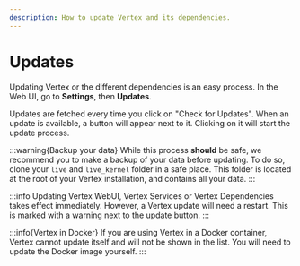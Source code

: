 ```yaml
---
description: How to update Vertex and its dependencies.
---
```


# Updates

Updating Vertex or the different dependencies is an easy process. In the Web UI, go to **Settings**, then **Updates**.

Updates are fetched every time you click on "Check for Updates". When an update is available, a button will appear next to it. Clicking on it will start the update process.

:::warning{Backup your data}
While this process __should__ be safe, we recommend you to make a backup of your data before updating. To do so, clone your `live` and `live_kernel` folder in a safe place. This folder is located at the root of your Vertex installation, and contains all your data.
:::

:::info
Updating Vertex WebUI, Vertex Services or Vertex Dependencies takes effect immediately. However, a Vertex update will need a restart. This is marked with a warning next to the update button.
:::

:::info{Vertex in Docker}
If you are using Vertex in a Docker container, Vertex cannot update itself and will not be shown in the list. You will need to update the Docker image yourself.
:::

